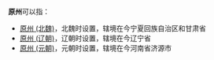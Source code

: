 '''原州'''可以指：
*[[原州_(北魏)|原州 (北魏)]]，北魏时设置，辖境在今宁夏回族自治区和甘肃省
*[[原州_(辽朝)|原州 (辽朝)]]，辽朝时设置，辖境在今辽宁省
*[[原州_(元朝)|原州 (元朝)]]，元朝时设置，辖境在今河南省济源市

{{Disambig|Y|cat=二字中国州名消歧义}}